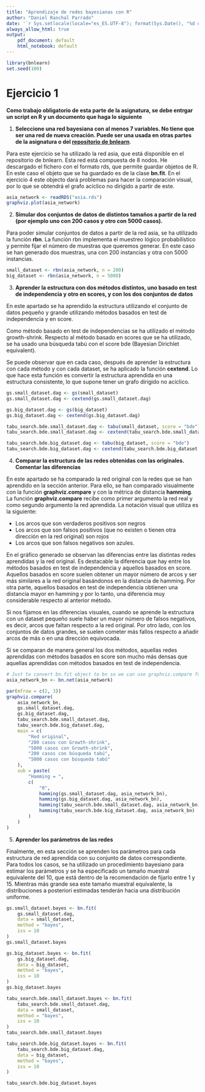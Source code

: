 ```yaml
---
title: "Aprendizaje de redes bayesianas con R"
author: "Daniel Ranchal Parrado"
date: '`r Sys.setlocale(locale="es_ES.UTF-8"); format(Sys.Date(), "%d de %B de %Y")`'
always_allow_html: true
output:
    pdf_document: default
    html_notebook: default
---
```


```r
library(bnlearn)
set.seed(100)
```

# Ejercicio 1

**Como trabajo obligatorio de esta parte de la asignatura, se debe entrgar un script en R y un documento que haga lo siguiente**

1. **Seleccione una red bayesiana con al menos 7 variables. No tiene que ser una red de nueva creación. Puede ser una usada en otras partes de la asignatura o del [repositorio de bnlearn](https://www.bnlearn.com/bnrepository/)**.

Para este ejercicio se ha utilizado la red asia, que está disponible en el repositorio de bnlearn. Esta red está compuesta de 8 nodos. He descargado el fichero con el formato rds, que permite guardar objetos de R. En este caso el objeto que se ha guardado es de la clase **bn.fit**. En el ejercicio 4 este objecto dará problemas para hacer la comparación visual, por lo que se obtendrá el grafo acíclico no dirigido a partir de este.

```r
asia_network <- readRDS("asia.rds")
graphviz.plot(asia_network)
```


2. **Simular dos conjuntos de datos de distintos tamaños a partir de la red (por ejemplo uno con 200 casos y otro con 5000 casos).**

Para poder simular conjuntos de datos a partir de la red asia, se ha utilizado la función **rbn**. La función rbn implementa el muestreo lógico probabilístico y permite fijar el número de muestras que queremos generar. En este caso se han generado dos muestras, una con 200 instancias y otra con 5000 instancias.

```r
small_dataset <- rbn(asia_network, n = 200)
big_dataset <- rbn(asia_network, n = 5000)
```

3. **Aprender la estructura con dos métodos distintos, uno basado en test de independencia y otro en scores, y con los dos conjuntos de datos**

En este apartado se ha aprendido la estructura utilizando el conjunto de datos pequeño y grande utilizando métodos basados en test de independencia y en score.

Como método basado en test de independencias se ha utilizado el método growth-shrink. Respecto al método basado en scores que se ha utilizado, se ha usado una búsqueda tabú con el score bde (Bayesian Dirichlet equivalent).

Se puede observar que en cada caso, después de aprender la estructura con cada método y con cada dataset, se ha aplicado la función **cextend**. Lo que hace esta función es convertir la estructura aprendida en una estructura consistente, lo que supone tener un grafo dirigido no acíclico.

```r
gs.small_dataset.dag <- gs(small_dataset)
gs.small_dataset.dag <- cextend(gs.small_dataset.dag)

gs.big_dataset.dag <- gs(big_dataset)
gs.big_dataset.dag <- cextend(gs.big_dataset.dag)

tabu_search.bde.small_dataset.dag <- tabu(small_dataset, score = "bde")
tabu_search.bde.small_dataset.dag <- cextend(tabu_search.bde.small_dataset.dag)

tabu_search.bde.big_dataset.dag <- tabu(big_dataset, score = "bde")
tabu_search.bde.big_dataset.dag <- cextend(tabu_search.bde.big_dataset.dag)
```


4. **Comparar la estructura de las redes obtenidas con las originales. Comentar las diferencias**

En este apartado se ha comparado la red original con la redes que se han aprendido en la sección anterior. Para ello, se han comparado visualmente con la función **graphviz.compare** y con la métrica de distancia **hamming**. La función **graphviz.compare** recibe como primer argumento la red real y como segundo argumento la red aprendida. La notación visual que utiliza es la siguiente:

- Los arcos que son verdaderos positivos son negros
- Los arcos que son falsos positivos (que no existen o tienen otra dirección en la red original) son rojos
- Los arcos que son falsos negativos son azules.

En el gráfico generado se observan las diferencias entre las distintas redes aprendidas y la red original. Es destacable la diferencia que hay entre los métodos basados en test de independencia y aquellos basados en score. Aquellos basados en score suelen obtener un mayor número de arcos y ser más similares a la red original basándonos en la distancia de hamming. Por otra parte, aquellos basados en test de independencia obtienen una distancia mayor en hamming y por lo tanto, una diferencia muy considerable respecto al anterior método.

Si nos fijamos en las diferencias visuales, cuando se aprende la estructura con un dataset pequeño suele haber un mayor número de falsos negativos, es decir, arcos que faltan respecto a la red original. Por otro lado, con los conjuntos de datos grandes, se suelen cometer más fallos respecto a añadir arcos de más o en una dirección equivocada.

Si se comparan de manera general los dos métodos, aquellas redes aprendidas con métodos basados en score son mucho más densas que aquellas aprendidas con métodos basados en test de independencia.

```r
# Just to convert bn.fit object to bn so we can use graphviz.compare function
asia_network_bn <- bn.net(asia_network)

par(mfrow = c(2, 3))
graphviz.compare(
    asia_network_bn,
    gs.small_dataset.dag,
    gs.big_dataset.dag,
    tabu_search.bde.small_dataset.dag,
    tabu_search.bde.big_dataset.dag,
    main = c(
        "Red original",
        "200 casos con Growth-shrink",
        "5000 casos con Growth-shrink",
        "200 casos con búsqueda tabú",
        "5000 casos con búsqueda tabú"
    ),
    sub = paste(
        "Hamming = ",
        c(
            "0",
            hamming(gs.small_dataset.dag, asia_network_bn),
            hamming(gs.big_dataset.dag, asia_network_bn),
            hamming(tabu_search.bde.small_dataset.dag, asia_network_bn),
            hamming(tabu_search.bde.big_dataset.dag, asia_network_bn)
        )
    )
)
```


5. **Aprender los parámetros de las redes**

Finalmente, en esta sección se aprenden los parámetros para cada estructura de red aprendida con su conjunto de datos correspondiente. Para todos los casos, se ha utilizado un procedimiento bayesiano para estimar los parámetros y se ha especificado un tamaño muestral equivalente del 10, que está dentro de la recomendación de fijarlo entre 1 y 15. Mientras más grande sea este tamaño muestral equivalente, la distribuciones a posteriori estimadas tenderán hacia una distribución uniforme.

```r
gs.small_dataset.bayes <- bn.fit(
    gs.small_dataset.dag,
    data = small_dataset,
    method = "bayes",
    iss = 10
)
gs.small_dataset.bayes

gs.big_dataset.bayes <- bn.fit(
    gs.big_dataset.dag,
    data = big_dataset,
    method = "bayes",
    iss = 10
)
gs.big_dataset.bayes

tabu_search.bde.small_dataset.bayes <- bn.fit(
    tabu_search.bde.small_dataset.dag,
    data = small_dataset,
    method = "bayes",
    iss = 10
)
tabu_search.bde.small_dataset.bayes

tabu_search.bde.big_dataset.bayes <- bn.fit(
    tabu_search.bde.big_dataset.dag,
    data = big_dataset,
    method = "bayes",
    iss = 10
)

tabu_search.bde.big_dataset.bayes
```

